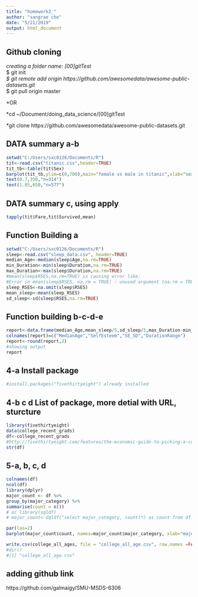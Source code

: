 ```yaml
---
title: "homework3_"
author: "sangrae cho"
date: "5/21/2019"
output: html_document
---
```

## Github cloning

*creating a folder name: [00]gitTest  
*$ git init   
*$ git remote add origin   https://github.com/awesomedata/awesome-public-datasets.git  
*$ git pull origin master  

*OR

*cd ~/Document/doing_data_science/[00]gitTest

*git clone https://github.com/awesomedata/awesome-public-datasets.git


## DATA summary a-b
```r
setwd("C:/Users/sxc0126/Documents/R")
tit<-read.csv("titanic.csv",header=TRUE)
tit_tb<-table(tit$Sex)
barplot(tit_tb,ylim=c(0,700),main="female vs male in titanic",xlab="sex", ylab="count",col=c("blue", "red"))
text(0.7,350,"n=314")
text(1.85,650,"n=577")
```

## DATA summary c, using apply
```r
tapply(tit$Fare,tit$Survived,mean)
```

## Function Building a
```r
setwd("C:/Users/sxc0126/Documents/R")
sleep<-read.csv("sleep_data.csv", header=TRUE)
median_Age<-median(sleep$Age,na.rm=TRUE)
min_Duration<-min(sleep$Duration,na.rm=TRUE)
max_Duration<-max(sleep$Duration,na.rm=TRUE)
#mean(sleep$RSES,na.rm=TRUE) is causing error like:
#Error in mean(sleep$RSES, na.rm = TRUE) : unused argument (na.rm = TRUE), Can you explain? 
sleep_RSES<-na.omit(sleep$RSES)
mean_sleep<-mean(sleep_RSES)
sd_sleep<-sd(sleep$RSES,na.rm=TRUE)
```

## Function building b-c-d-e
```r
report<-data.frame(median_Age,mean_sleep/5,sd_sleep/5,max_Duration-min_Duration)
colnames(report)=c("MedianAge","SelfEsteem","SE_SD","DurationRange")
report<-round(report,2)
#showing output
report

```

## 4-a Install package
```r
#install.packages("fivethirtyeight") already installed
```

## 4-b c d List of package, more detial with URL, sturcture
```r
library(fivethirtyeight)
data(college_recent_grads)
df<-college_recent_grads
#http://fivethirtyeight.com/features/the-economic-guide-to-picking-a-college-major/
str(df)
```
## 5-a, b, c, d
```r
colnames(df)
ncol(df)
library(dplyr)
major_count <- df %>%
group_by(major_category) %>%
summarise(count = n())
# or library(sqldf)
# major_count<-dqldf("select major_category, count(*) as count from df group by major_category")

par(las=2)
barplot(major_count$count, names=major_count$major_category, xlab="majors", main="Totals by Recent Major", horiz = TRUE, col = 'lightgreen')

write.csv(college_all_ages, file = "college_all_age.csv", row.names =FALSE)
#dir()
#[1] "college_all_age.csv"

```
## adding github link
https://github.com/galmaigy/SMU-MSDS-6306

